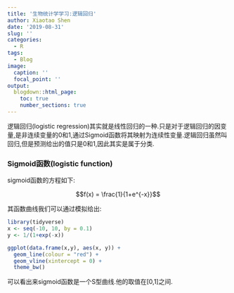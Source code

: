 ```yaml
---
title: '生物统计学学习:逻辑回归'
author: Xiaotao Shen
date: '2019-08-31'
slug: ''
categories:
  - R
tags:
  - Blog
image:
  caption: ''
  focal_point: ''
output:
  blogdown::html_page:
    toc: true
    number_sections: true
---
```



逻辑回归(logistic regression)其实就是线性回归的一种.只是对于逻辑回归的因变量,是非连续变量的0和1,通过Sigmoid函数将其映射为连续性变量.逻辑回归虽然叫回归,但是预测给出的值只是0和1,因此其实是属于分类.

### Sigmoid函数(logistic function)

sigmoid函数的方程如下:

$$f(x) = \frac{1}{1+e^{-x}}$$

其函数曲线我们可以通过模拟给出:

```r
library(tidyverse)
x <- seq(-10, 10, by = 0.1)
y <- 1/(1+exp(-x))

ggplot(data.frame(x,y), aes(x, y)) +
  geom_line(colour = "red") +
  geom_vline(xintercept = 0) +
  theme_bw()
```

可以看出来sigmoid函数是一个S型曲线.他的取值在[0,1]之间.